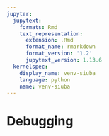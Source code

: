 ```yaml
---
jupyter:
  jupytext:
    formats: Rmd
    text_representation:
      extension: .Rmd
      format_name: rmarkdown
      format_version: '1.2'
      jupytext_version: 1.13.6
  kernelspec:
    display_name: venv-siuba
    language: python
    name: venv-siuba
---
```


# Debugging